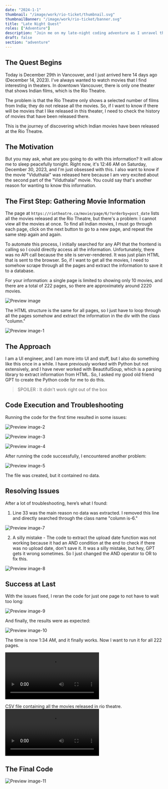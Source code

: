 ```yaml
---
date: "2024-1-1"
thumbnail: "/image/work/rio-ticket/thumbnail.svg"
thumbnailBanner: "/image/work/rio-ticket/banner.svg"
title: "Late Night Quest"
roles: ["Adventure"]
description: "Join me on my late-night coding adventure as I unravel the list of Indian movies screened at Vancouver's Rio Theatre"
draft: false
section: "adventure"
---
```


## The Quest Begins

Today is December 29th in Vancouver, and I just arrived here 14 days ago (December 14, 2023). I've always wanted to watch movies that I find interesting in theaters. In downtown Vancouver, there is only one theater that shows Indian films, which is the Rio Theatre.

The problem is that the Rio Theatre only shows a selected number of films from India; they do not release all the movies. So, if I want to know if there will be movies that I like released in this theater, I need to check the history of movies that have been released there.

This is the journey of discovering which Indian movies have been released at the Rio Theatre.

## The Motivation

But you may ask, what are you going to do with this information? It will allow me to sleep peacefully tonight. Right now, it's 12:46 AM on Saturday, December 30, 2023, and I'm just obsessed with this. I also want to know if the movie "Viduthalai" was released here because I am very excited about the second part of the "Viduthalai" movie. You could say that's another reason for wanting to know this information.

## The First Step: Gathering Movie Information

The page at `https://riotheatre.ca/movie/page/6/?orderby=post_date` lists all the movies released at the Rio Theatre, but there's a problem: I cannot view all the movies at once. To find all Indian movies, I must go through each page, click on the next button to go to a new page, and repeat the same step again and again.

To automate this process, I initially searched for any API that the frontend is calling so I could directly access all the information. Unfortunately, there was no API call because the site is server-rendered. It was just plain HTML that is sent to the browser. So, if I want to get all the movies, I need to somehow scrape through all the pages and extract the information to save it to a database.

For your information: a single page is limited to showing only 10 movies, and there are a total of 222 pages, so there are approximately around 2220 movies.

![Preview image](/image/work/rio-ticket/I%20want%20to%20know%20about%20all%20the%20Tamil%20movies%20released%20at%20the%20Rio%20Theatre.webp)

The HTML structure is the same for all pages, so I just have to loop through all the pages somehow and extract the information in the div with the class "column."

![Preview image-1](/image/work/rio-ticket/I%20want%20to%20know%20about%20all%20the%20Tamil%20movies%20released%20at%20the%20Rio%20Theatre-1.webp)

## The Approach

I am a UI engineer, and I am more into UI and stuff, but I also do something like this once in a while. I have previously worked with Python but not extensively, and I have never worked with BeautifulSoup, which is a parsing library to extract information from HTML. So, I asked my good old friend GPT to create the Python code for me to do this.

> SPOILER : It didn't work right out of the box

## Code Execution and Troubleshooting

Running the code for the first time resulted in some issues:

![Preview image-2](/image/work/rio-ticket/I%20want%20to%20know%20about%20all%20the%20Tamil%20movies%20released%20at%20the%20Rio%20Theatre-2.webp)

![Preview image-3](/image/work/rio-ticket/I%20want%20to%20know%20about%20all%20the%20Tamil%20movies%20released%20at%20the%20Rio%20Theatre-3.webp)

![Preview image-4](/image/work/rio-ticket/I%20want%20to%20know%20about%20all%20the%20Tamil%20movies%20released%20at%20the%20Rio%20Theatre-4.webp)

After running the code successfully, I encountered another problem:

![Preview image-5](/image/work/rio-ticket/I%20want%20to%20know%20about%20all%20the%20Tamil%20movies%20released%20at%20the%20Rio%20Theatre-5.webp)

The file was created, but it contained no data.

## Resolving Issues

After a lot of troubleshooting, here’s what I found:

1. Line 33 was the main reason no data was extracted. I removed this line and directly searched through the class name "column is-6."

![Preview image-7](/image/work/rio-ticket/I%20want%20to%20know%20about%20all%20the%20Tamil%20movies%20released%20at%20the%20Rio%20Theatre-7.webp)

2. A silly mistake - The code to extract the upload date function was not working because it had an AND condition at the end to check if there was no upload date, don't save it. It was a silly mistake, but hey, GPT gets it wrong sometimes. So I just changed the AND operator to OR to fix this.

![Preview image-8](/image/work/rio-ticket/I%20want%20to%20know%20about%20all%20the%20Tamil%20movies%20released%20at%20the%20Rio%20Theatre-8.webp)

## Success at Last

With the issues fixed, I reran the code for just one page to not have to wait too long:

![Preview image-9](/image/work/rio-ticket/I%20want%20to%20know%20about%20all%20the%20Tamil%20movies%20released%20at%20the%20Rio%20Theatre-9.webp)

And finally, the results were as expected:

![Preview image-10](/image/work/rio-ticket/I%20want%20to%20know%20about%20all%20the%20Tamil%20movies%20released%20at%20the%20Rio%20Theatre-10.webp)

The time is now 1:34 AM, and it finally works. Now I want to run it for all 222 pages.

![Result 1](/image/work/rio-ticket/I-want-to-know-about-all-the-Tamil-movies-released-at-the-Rio-Theatre-11-Screen-Recording-2023-12-30-at-3.08.36-PM.mp4)

CSV file containing all the movies released in rio theatre.
![Result 2](/image/work/rio-ticket/I-want-to-know-about-all-the-Tamil-movies-released-at-the-Rio-Theatre-12-Screen-Recording-2023-12-30-at-3.10.29-PM.mp4)

## The Final Code

![Preview image-11](/image/work/rio-ticket/I%20want%20to%20know%20about%20all%20the%20Tamil%20movies%20released%20at%20the%20Rio%20Theatre-11.webp)
